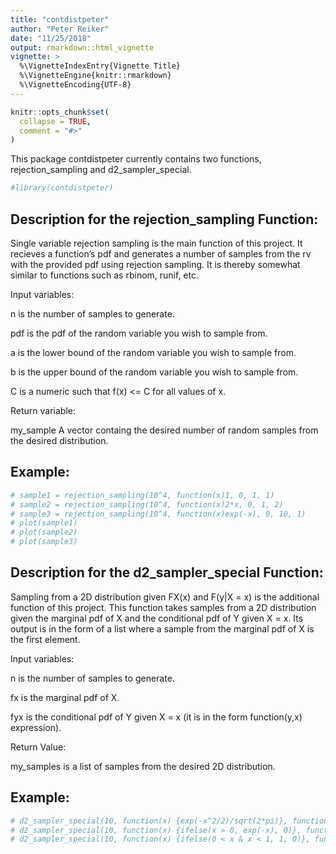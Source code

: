 ```yaml
---
title: "contdistpeter"
author: "Peter Reiker"
date: "11/25/2018"
output: rmarkdown::html_vignette
vignette: >
  %\VignetteIndexEntry{Vignette Title}
  %\VignetteEngine{knitr::rmarkdown}
  %\VignetteEncoding{UTF-8}
---
```


```r
knitr::opts_chunk$set(
  collapse = TRUE,
  comment = "#>"
)
```

This package contdistpeter currently contains two functions, rejection_sampling and d2_sampler_special.

```r
#library(contdistpeter)
```

## Description for the rejection_sampling Function:

Single variable rejection sampling is the main function of this project.
It recieves a function's pdf and generates a number of samples from the rv with the provided pdf using rejection sampling.
It is thereby somewhat similar to functions such as rbinom, runif, etc.

Input variables:

n is the number of samples to generate.

pdf is the pdf of the random variable you wish to sample from.

a is the lower bound of the random variable you wish to sample from.

b is the upper bound of the random variable you wish to sample from.

C is a numeric such that f(x) <= C for all values of x.

Return variable:

my_sample A vector containg the desired number of random samples from the desired distribution.

## Example:

```r
# sample1 = rejection_sampling(10^4, function(x)1, 0, 1, 1)
# sample2 = rejection_sampling(10^4, function(x)2*x, 0, 1, 2)
# sample3 = rejection_sampling(10^4, function(x)exp(-x), 0, 10, 1)
# plot(sample1)
# plot(sample2)
# plot(sample3)
```

## Description for the d2_sampler_special Function:

Sampling from a 2D distribution given FX(x) and F(y|X = x) is the additional function of this project.
This function takes samples from a 2D distribution given the marginal pdf of X and the conditional pdf of Y given X = x.
Its output is in the form of a list where a sample from the marginal pdf of X is the first element.

Input variables:

n is the number of samples to generate.

fx is the marginal pdf of X.

fyx is the conditional pdf of Y given X = x (it is in the form function(y,x) expression).

Return Value:

my_samples is a list of samples from the desired 2D distribution.

## Example:

```r
# d2_sampler_special(10, function(x) {exp(-x^2/2)/sqrt(2*pi)}, function(y,x){exp(-y^2/2)/sqrt(2*pi)})
# d2_sampler_special(10, function(x) {ifelse(x > 0, exp(-x), 0)}, function(y,x){ifelse(0 < y & y < x, 1/x, 0)})
# d2_sampler_special(10, function(x) {ifelse(0 < x & x < 1, 1, 0)}, function(y,x){ifelse(0 < y, x*exp(-y*x), 0)})
```
